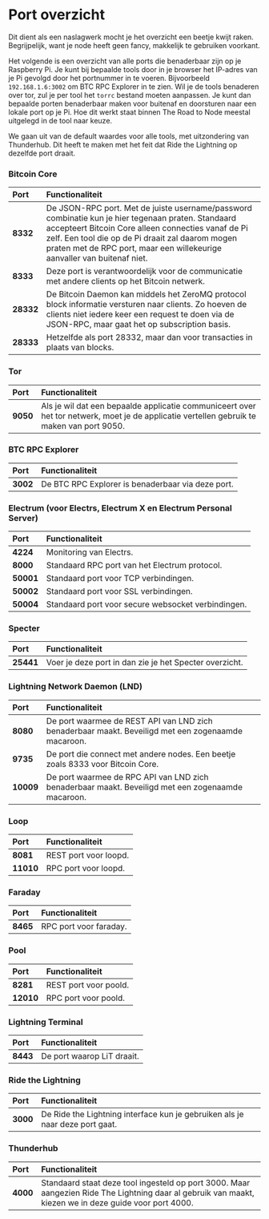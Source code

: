 
# Port overzicht

<Callout emoji="&#x2139;">
	Dit dient als een naslagwerk mocht je het overzicht een beetje kwijt raken. Begrijpelijk, want je node heeft geen fancy, makkelijk te gebruiken voorkant.
</Callout>

Het volgende is een overzicht van alle ports die benaderbaar zijn op je Raspberry Pi. Je kunt bij bepaalde tools door in je browser het IP-adres van je Pi gevolgd door het portnummer in te voeren. Bijvoorbeeld `192.168.1.6:3002` om BTC RPC Explorer in te zien. Wil je de tools benaderen over tor, zul je per tool het `torrc` bestand moeten aanpassen. Je kunt dan bepaalde porten benaderbaar maken voor buitenaf en doorsturen naar een lokale port op je Pi. Hoe dit werkt staat binnen The Road to Node meestal uitgelegd in de tool naar keuze.

We gaan uit van de default waardes voor alle tools, met uitzondering van Thunderhub. Dit heeft te maken met het feit dat Ride the Lightning op dezelfde port draait.

### Bitcoin Core

| Port | Functionaliteit |
| :--- | :--- |
| **8332** | De JSON-RPC port. Met de juiste username/password combinatie kun je hier tegenaan praten. Standaard accepteert Bitcoin Core alleen connecties vanaf de Pi zelf. Een tool die op de Pi draait zal daarom mogen praten met de RPC port, maar een willekeurige aanvaller van buitenaf niet. |
| **8333** | Deze port is verantwoordelijk voor de communicatie met andere clients op het Bitcoin netwerk. |
| **28332** | De Bitcoin Daemon kan middels het ZeroMQ protocol block informatie versturen naar clients. Zo hoeven de clients niet iedere keer een request te doen via de JSON-RPC, maar gaat het op subscription basis. |
| **28333** | Hetzelfde als port 28332, maar dan voor transacties in plaats van blocks. |

### Tor

| Port | Functionaliteit |
| :--- | :--- |
| **9050** | Als je wil dat een bepaalde applicatie communiceert over het tor netwerk, moet je de applicatie vertellen gebruik te maken van port 9050. |

### BTC RPC Explorer

| Port | Functionaliteit |
| :--- | :--- |
| **3002** | De BTC RPC Explorer is benaderbaar via deze port. |

### Electrum \(voor Electrs, Electrum X en Electrum Personal Server\)

| Port | Functionaliteit |
| :--- | :--- |
| **4224** | Monitoring van Electrs. |
| **8000** | Standaard RPC port van het Electrum protocol. |
| **50001** | Standaard port voor TCP verbindingen. |
| **50002** | Standaard port voor SSL verbindingen. |
| **50004** | Standaard port voor secure websocket verbindingen. |

### Specter

| Port | Functionaliteit |
| :--- | :--- |
| **25441** | Voer je deze port in dan zie je het Specter overzicht. |

### Lightning Network Daemon (LND)

| Port | Functionaliteit |
| :--- | :--- |
| **8080** | De port waarmee de REST API van LND zich benaderbaar maakt. Beveiligd met een zogenaamde macaroon. |
| **9735** | De port die connect met andere nodes. Een beetje zoals 8333 voor Bitcoin Core. |
| **10009** | De port waarmee de RPC API van LND zich benaderbaar maakt. Beveiligd met een zogenaamde macaroon. |

### Loop

| Port | Functionaliteit |
| :--- | :--- |
| **8081** | REST port voor loopd. |
| **11010** | RPC port voor loopd. |

### Faraday

| Port | Functionaliteit |
| :--- | :--- |
| **8465** | RPC port voor faraday. |

### Pool

| Port | Functionaliteit |
| :--- | :--- |
| **8281** | REST port voor poold. |
| **12010** | RPC port voor poold. |

### Lightning Terminal

| Port | Functionaliteit |
| :--- | :--- |
| **8443** | De port waarop LiT draait. |

### Ride the Lightning

| Port | Functionaliteit |
| :--- | :--- |
| **3000** | De Ride the Lightning interface kun je gebruiken als je naar deze port gaat. |

### Thunderhub

| Port | Functionaliteit |
| :--- | :--- |
| **4000** | Standaard staat deze tool ingesteld op port 3000. Maar aangezien Ride The Lightning daar al gebruik van maakt, kiezen we in deze guide voor port 4000. |
